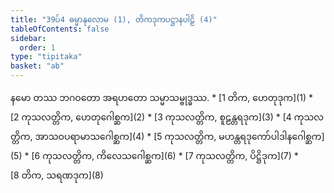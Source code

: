 ```yaml
---
title: "39ပ်4 ဓမ္မာနုလောမ (1), တိကဒုကပဋ္ဌာနပါဠိ (4)"
tableOfContents: false
sidebar:
  order: 1
type: "tipitaka"
basket: "ab"
---
```


<Paragraph number="1" type="center">
နမော တဿ ဘဂဝတော အရဟတော သမ္မာသမ္ဗုဒ္ဓဿ.

</Paragraph>

<TableOfContents>
* [1 တိက, ဟေတုဒုက](1)
* [2 ကုသလတ္တိက, ဟေတုဂေါစ္ဆက](2)
* [3 ကုသလတ္တိက, စူဠန္တရဒုက](3)
* [4 ကုသလတ္တိက, အာသဝပရာမာသဂေါစ္ဆက](4)
* [5 ကုသလတ္တိက, မဟန္တရဒုကော်ပါဒါနဂေါစ္ဆက](5)
* [6 ကုသလတ္တိက, ကိလေသဂေါစ္ဆက](6)
* [7 ကုသလတ္တိက, ပိဋ္ဌိဒုက](7)
* [8 တိက, သရဏဒုက](8)
</TableOfContents>